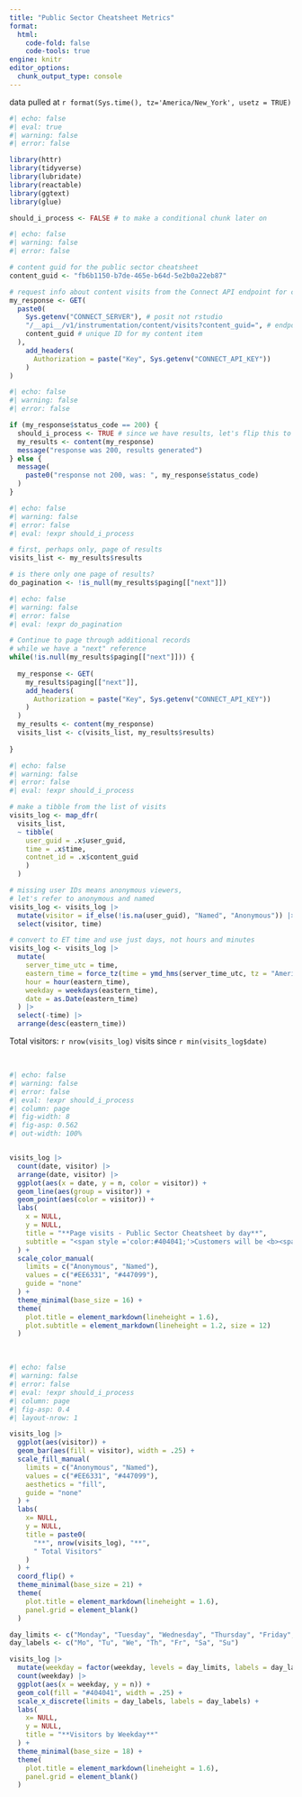 ```yaml
---
title: "Public Sector Cheatsheet Metrics"
format:
  html:
    code-fold: false
    code-tools: true
engine: knitr
editor_options: 
  chunk_output_type: console
---
```

data pulled at `r format(Sys.time(), tz='America/New_York', usetz = TRUE)`  

```r
#| echo: false
#| eval: true
#| warning: false
#| error: false

library(httr)
library(tidyverse)
library(lubridate)
library(reactable)
library(ggtext)
library(glue)

should_i_process <- FALSE # to make a conditional chunk later on
```

```r
#| echo: false
#| warning: false
#| error: false

# content guid for the public sector cheatsheet
content_guid <- "fb6b1150-b7de-465e-b64d-5e2b0a22eb87"

# request info about content visits from the Connect API endpoint for content instrumentation
my_response <- GET(
  paste0(
    Sys.getenv("CONNECT_SERVER"), # posit not rstudio
    "/__api__/v1/instrumentation/content/visits?content_guid=", # endpoint for info on content visits
    content_guid # unique ID for my content item
  ),
    add_headers(
      Authorization = paste("Key", Sys.getenv("CONNECT_API_KEY"))
    )
)

```

```r
#| echo: false
#| warning: false
#| error: false

if (my_response$status_code == 200) {
  should_i_process <- TRUE # since we have results, let's flip this to true so that the next chunk will be rendered
  my_results <- content(my_response)
  message("response was 200, results generated")
} else {
  message(
    paste0("response not 200, was: ", my_response$status_code)
  )
}

```

```r
#| echo: false
#| warning: false
#| error: false
#| eval: !expr should_i_process

# first, perhaps only, page of results
visits_list <- my_results$results

# is there only one page of results?
do_pagination <- !is_null(my_results$paging[["next"]])

```

```r
#| echo: false
#| warning: false
#| error: false
#| eval: !expr do_pagination

# Continue to page through additional records
# while we have a "next" reference
while(!is.null(my_results$paging[["next"]])) {
  
  my_response <- GET(
    my_results$paging[["next"]],
    add_headers(
      Authorization = paste("Key", Sys.getenv("CONNECT_API_KEY"))
    )
  )
  my_results <- content(my_response)
  visits_list <- c(visits_list, my_results$results)
  
}

```

```r
#| echo: false
#| warning: false
#| error: false
#| eval: !expr should_i_process

# make a tibble from the list of visits
visits_log <- map_dfr(
  visits_list,
  ~ tibble(
    user_guid = .x$user_guid,
    time = .x$time,
    contnet_id = .x$content_guid
    )
  )

# missing user IDs means anonymous viewers, 
# let's refer to anonymous and named
visits_log <- visits_log |> 
  mutate(visitor = if_else(!is.na(user_guid), "Named", "Anonymous")) |> 
  select(visitor, time)

# convert to ET time and use just days, not hours and minutes
visits_log <- visits_log |> 
  mutate(
    server_time_utc = time,
    eastern_time = force_tz(time = ymd_hms(server_time_utc, tz = "America/New_York"), tzone = "GMT"),
    hour = hour(eastern_time),
    weekday = weekdays(eastern_time),
    date = as.Date(eastern_time)
  ) |>
  select(-time) |> 
  arrange(desc(eastern_time))

```

Total visitors: `r nrow(visits_log)` visits since `r min(visits_log$date)`

<br>

```r
#| echo: false
#| warning: false
#| error: false
#| eval: !expr should_i_process
#| column: page
#| fig-width: 8
#| fig-asp: 0.562
#| out-width: 100%


visits_log |> 
  count(date, visitor) |> 
  arrange(date, visitor) |> 
  ggplot(aes(x = date, y = n, color = visitor)) +
  geom_line(aes(group = visitor)) +
  geom_point(aes(color = visitor)) +
  labs(
    x = NULL,
    y = NULL,
    title = "**Page visits - Public Sector Cheatsheet by day**",
    subtitle = "<span style ='color:#404041;'>Customers will be <b><span style = 'color:#EE6331;'>Anonymous visitors</span></b>. Posit employess visiting while<br>logged into Connect will be <b><span style = 'color:#447099;'>Named visitors</span></b>, otherwise they are anonymous, too.</span>"
  ) +
  scale_color_manual(
    limits = c("Anonymous", "Named"),
    values = c("#EE6331", "#447099"),
    guide = "none"
  ) +
  theme_minimal(base_size = 16) +
  theme(
    plot.title = element_markdown(lineheight = 1.6),
    plot.subtitle = element_markdown(lineheight = 1.2, size = 12)
  )

```

<br>

```r
#| echo: false
#| warning: false
#| error: false
#| eval: !expr should_i_process
#| column: page
#| fig-asp: 0.4
#| layout-nrow: 1

visits_log |>
  ggplot(aes(visitor)) +
  geom_bar(aes(fill = visitor), width = .25) +
  scale_fill_manual(
    limits = c("Anonymous", "Named"),
    values = c("#EE6331", "#447099"),
    aesthetics = "fill",
    guide = "none"
  ) +
  labs(
    x= NULL,
    y = NULL,
    title = paste0(
      "**", nrow(visits_log), "**",
      " Total Visitors"
    )
  ) +
  coord_flip() +
  theme_minimal(base_size = 21) +
  theme(
    plot.title = element_markdown(lineheight = 1.6),
    panel.grid = element_blank()
  )

day_limits <- c("Monday", "Tuesday", "Wednesday", "Thursday", "Friday", "Saturday", "Sunday")
day_labels <- c("Mo", "Tu", "We", "Th", "Fr", "Sa", "Su")

visits_log |>
  mutate(weekday = factor(weekday, levels = day_limits, labels = day_labels)) |> 
  count(weekday) |> 
  ggplot(aes(x = weekday, y = n)) +
  geom_col(fill = "#404041", width = .25) +
  scale_x_discrete(limits = day_labels, labels = day_labels) +
  labs(
    x= NULL,
    y = NULL,
    title = "**Visitors by Weekday**"
  ) +
  theme_minimal(base_size = 18) +
  theme(
    plot.title = element_markdown(lineheight = 1.6),
    panel.grid = element_blank()
  )

```
